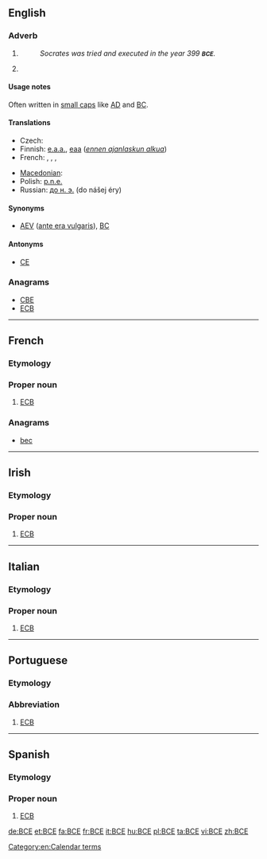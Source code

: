 {{also|B.C.E.|все|всё}}
==English==

===Adverb===
{{en-adv|-}}

# {{initialism of|before the [[Common Era]]}}
#: ''Socrates was tried and executed in the year 399 '''<small>BCE</small>'''.''
# {{initialism of|before the [[Christian Era]]}}

====Usage notes====
Often written in [[small caps]] like [[AD]] and [[BC]].

====Translations====
{{trans-top|before the common era}}
* Czech: {{t|cs|př. n. l.}}
* Finnish: [[e.a.a.]], [[eaa]] (''[[ennen ajanlaskun alkua]]'')
* French: {{t|fr|AÈC}}, {{t|fr|aèc}}, {{t|fr|avant l'ère commune}}, {{t|fr|AEC}}
{{trans-mid}}
* [[Macedonian]]: {{t|mk|п.н.е.|tr=pred nášata éra}}
* Polish: [[p.n.e.]] {{italbrac|przed naszą erą}}
* Russian: [[до н. э.]] (do nášej éry)
{{trans-bottom}}

====Synonyms====
* [[AEV]] ([[ante era vulgaris]]), [[BC]]

====Antonyms====
* [[CE]]

===Anagrams===
* [[CBE#English|CBE]]
* [[ECB#English|ECB]]

[[Category:en:Calendar terms]]

----

==French==

===Etymology===
{{initialism of|Banque centrale européenne||European Central Bank|lang=fr}}

===Proper noun===
{{fr-proper noun}}

# [[ECB]]

===Anagrams===
* [[bec#French|bec]]

----

==Irish==

===Etymology===
{{initialism of|Banc Ceannais na hEorpach||European Central Bank|lang=ga}}

===Proper noun===
{{head|ga|proper noun}}

# [[ECB]]

----

==Italian==

===Etymology===
{{initialism of|Banca Centrale Europea||European Central Bank|lang=it}}

===Proper noun===
{{it-proper noun}}

# [[ECB]]

----

==Portuguese==

===Etymology===
{{initialism of|Banco Central Europeu||European Central Bank|lang=pt}}

===Abbreviation===
{{head|pt|abbreviation}}

# [[ECB]]

----

==Spanish==

===Etymology===
{{initialism of|Banco Central Europeo||European Central Bank|lang=es}}

===Proper noun===
{{es-proper noun|m}}

# [[ECB]]

[[de:BCE]]
[[et:BCE]]
[[fa:BCE]]
[[fr:BCE]]
[[it:BCE]]
[[hu:BCE]]
[[pl:BCE]]
[[ta:BCE]]
[[vi:BCE]]
[[zh:BCE]]
